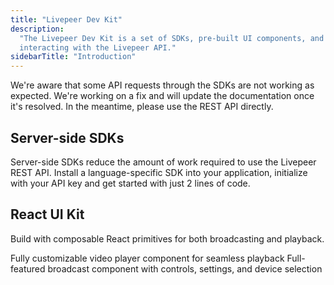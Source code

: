 ```yaml
---
title: "Livepeer Dev Kit"
description:
  "The Livepeer Dev Kit is a set of SDKs, pre-built UI components, and tools for
  interacting with the Livepeer API."
sidebarTitle: "Introduction"
---
```


<Warning>
  We're aware that some API requests through the SDKs are not working as
  expected. We're working on a fix and will update the documentation once it's
  resolved. In the meantime, please use the REST API directly.
</Warning>

## Server-side SDKs

Server-side SDKs reduce the amount of work required to use the Livepeer REST
API. Install a language-specific SDK into your application, initialize with your
API key and get started with just 2 lines of code.

<CardGroup cols={2}>
  <Card title="Typescript" icon="js" color="#EFD81A" href="/sdks/javascript" />
  <Card title="Ruby" icon="gem" color="#AA1401" href="/sdks/ruby" />
  <Card title="Go" icon="golang" color="#1EAED8" href="/sdks/go" />
  <Card title="Python" icon="python" color="#F4DC5E" href="/sdks/python" />
</CardGroup>

## React UI Kit

Build with composable React primitives for both broadcasting and playback.

<CardGroup cols={2}>
  <Card
    title="Player Component"
    icon="react"
    color="#5ED2F3"
    href="/sdks/react/Player"
  >
    Fully customizable video player component for seamless playback
  </Card>
  <Card
    title="Broadcast Component"
    icon="react"
    color="#5ED2F3"
    href="/sdks/react/broadcast"
  >
    Full-featured broadcast component with controls, settings, and device
    selection
  </Card>
</CardGroup>
